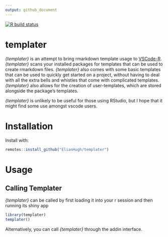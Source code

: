 ```yaml
---
output: github_document
---
```


<!-- badges: start -->
[![R build status](https://github.com/ElianHugh/templater/workflows/R-CMD-check/badge.svg)](https://github.com/ElianHugh/templater/actions)
<!-- badges: end -->

# templater

*{templater}* is an attempt to bring rmarkdown template usage to [VSCode-R](https://github.com/Ikuyadeu/vscode-R). *{templater}* scans your installed packages for templates that can be used to create rmarkdown files. *{templater}* also comes with some basic templates that can be used to quickly get started on a project, without having to deal with all the extra bells and whistles that come with complicated templates. *{templater}* also allows for the creation of user-templates, which are stored alongside the package's templates.

*{templater}* is unlikely to be useful for those using RStudio, but I hope that it might find some use amongst vscode users.

# Installation

Install with:

```r
remotes::install_github("ElianHugh/templater")
```

# Usage
## Calling Templater

*{templater}* can be called by first loading it into your r session and then running its shiny app

```r
library(templater)
templater()
```

Alternatively, you can call *{templater}* through the addin interface.

